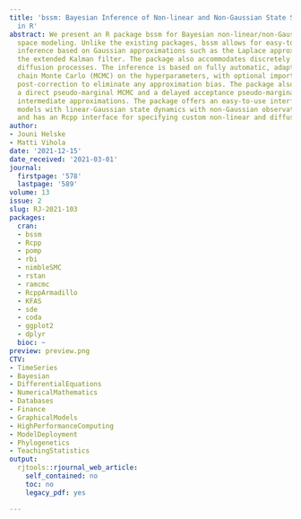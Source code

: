 ```yaml
---
title: 'bssm: Bayesian Inference of Non-linear and Non-Gaussian State Space Models
  in R'
abstract: We present an R package bssm for Bayesian non-linear/non-Gaussian state
  space modeling. Unlike the existing packages, bssm allows for easy-to-use approximate
  inference based on Gaussian approximations such as the Laplace approximation and
  the extended Kalman filter. The package also accommodates discretely observed latent
  diffusion processes. The inference is based on fully automatic, adaptive Markov
  chain Monte Carlo (MCMC) on the hyperparameters, with optional importance sampling
  post-correction to eliminate any approximation bias. The package also implements
  a direct pseudo-marginal MCMC and a delayed acceptance pseudo-marginal MCMC using
  intermediate approximations. The package offers an easy-to-use interface to define
  models with linear-Gaussian state dynamics with non-Gaussian observation models
  and has an Rcpp interface for specifying custom non-linear and diffusion models.
author:
- Jouni Helske
- Matti Vihola
date: '2021-12-15'
date_received: '2021-03-01'
journal:
  firstpage: '578'
  lastpage: '589'
volume: 13
issue: 2
slug: RJ-2021-103
packages:
  cran:
  - bssm
  - Rcpp
  - pomp
  - rbi
  - nimbleSMC
  - rstan
  - ramcmc
  - RcppArmadillo
  - KFAS
  - sde
  - coda
  - ggplot2
  - dplyr
  bioc: ~
preview: preview.png
CTV:
- TimeSeries
- Bayesian
- DifferentialEquations
- NumericalMathematics
- Databases
- Finance
- GraphicalModels
- HighPerformanceComputing
- ModelDeployment
- Phylogenetics
- TeachingStatistics
output:
  rjtools::rjournal_web_article:
    self_contained: no
    toc: no
    legacy_pdf: yes

---
```

